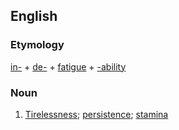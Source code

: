 ==English==
===Etymology===
[[in-]] + [[de-]] + [[fatigue]] + [[-ability]]
===Noun===
{{en-noun}}
# [[tirelessness|Tirelessness]]; [[persistence]]; [[stamina]]